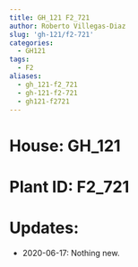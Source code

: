 ```yaml
---
title: GH_121 F2_721
author: Roberto Villegas-Diaz
slug: 'gh-121/f2-721'
categories:
  - GH121
tags:
  - F2
aliases:
  - gh_121-f2_721
  - gh-121-f2-721
  - gh121-f2721
---
```


# **House**: GH_121
# **Plant ID**: F2_721
# **Updates**: 
 - 2020-06-17: Nothing new.
